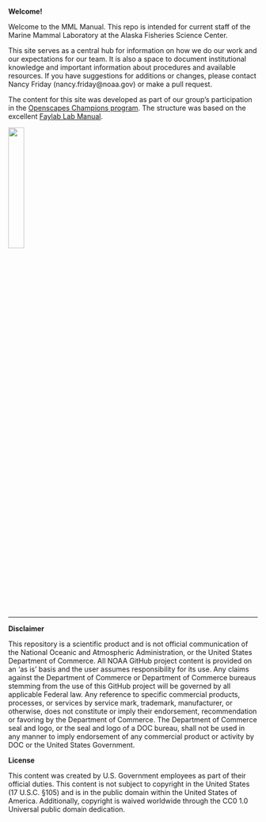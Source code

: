 **Welcome!**

Welcome to the MML Manual. This repo is intended for current staff of the Marine Mammal Laboratory at the Alaska Fisheries Science Center.

This site serves as a central hub for information on how we do our work and our expectations for our team. It is also a space to document institutional knowledge and important information about procedures and available resources. If you have suggestions for additions or changes, please contact Nancy Friday (nancy.friday\@noaa.gov) or make a pull request.

The content for this site was developed as part of our group's participation in the [Openscapes Champions program](https://openscapes.org). The structure was based on the excellent [Faylab Lab Manual](https://thefaylab.github.io/lab-manual/). 

![](img/openscapes_hex_badge.png){width="25%"}

------------------------------------------------------------------------

**Disclaimer**

This repository is a scientific product and is not official communication of the National Oceanic and Atmospheric Administration, or the United States Department of Commerce. All NOAA GitHub project content is provided on an ‘as is’ basis and the user assumes responsibility for its use. Any claims against the Department of Commerce or Department of Commerce bureaus stemming from the use of this GitHub project will be governed by all applicable Federal law. Any reference to specific commercial products, processes, or services by service mark, trademark, manufacturer, or otherwise, does not constitute or imply their endorsement, recommendation or favoring by the Department of Commerce. The Department of Commerce seal and logo, or the seal and logo of a DOC bureau, shall not be used in any manner to imply endorsement of any commercial product or activity by DOC or the United States Government.

**License**

This content was created by U.S. Government employees as part of their official duties. This content is not subject to copyright in the United States (17 U.S.C. §105) and is in the public domain within the United States of America. Additionally, copyright is waived worldwide through the CC0 1.0 Universal public domain dedication.

